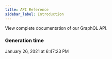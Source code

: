 ```yaml
---
title: API Reference
sidebar_label: Introduction
---
```


View complete documentation of our GraphQL API.

### Generation time
[comment]: # (generated-date-time)
January 26, 2021 at 6:47:23 PM
